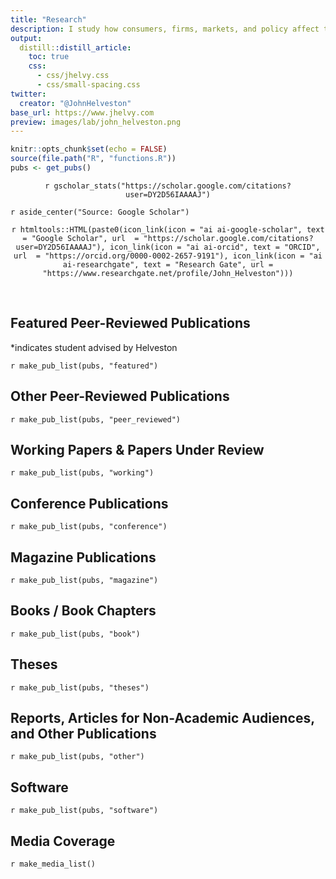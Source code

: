```yaml
---
title: "Research"
description: I study how consumers, firms, markets, and policy affect technological change, with a focus on accelerating the transition to low-carbon technologies like electric vehicles and renewable energy technologies. I have expertise in choice modeling, programming in R, and the global electric vehicle industry.
output:
  distill::distill_article:
    toc: true
    css:
      - css/jhelvy.css
      - css/small-spacing.css
twitter:
  creator: "@JohnHelveston"
base_url: https://www.jhelvy.com
preview: images/lab/john_helveston.png
---
```


<!-- Remove margin under list items -->
<style>
d-article ol {
    margin-bottom: 5px;
}
</style>

```r
knitr::opts_chunk$set(echo = FALSE)
source(file.path("R", "functions.R"))
pubs <- get_pubs()
```

<center>
`r gscholar_stats("https://scholar.google.com/citations?user=DY2D56IAAAAJ")`
</center>

`r aside_center("Source: Google Scholar")`

<center>

`r htmltools::HTML(paste0(icon_link(icon = "ai ai-google-scholar", text = "Google Scholar", url  = "https://scholar.google.com/citations?user=DY2D56IAAAAJ"), icon_link(icon = "ai ai-orcid", text = "ORCID", url  = "https://orcid.org/0000-0002-2657-9191"), icon_link(icon = "ai ai-researchgate", text = "Research Gate", url = "https://www.researchgate.net/profile/John_Helveston")))`

</center>

<br>

## Featured Peer-Reviewed Publications

<aside>*indicates student advised by Helveston</aside>

`r make_pub_list(pubs, "featured")`

## Other Peer-Reviewed Publications

`r make_pub_list(pubs, "peer_reviewed")`

## Working Papers & Papers Under Review

`r make_pub_list(pubs, "working")`

## Conference Publications

`r make_pub_list(pubs, "conference")`

## Magazine Publications

`r make_pub_list(pubs, "magazine")`

## Books / Book Chapters

`r make_pub_list(pubs, "book")`

## Theses

`r make_pub_list(pubs, "theses")`

## Reports, Articles for Non-Academic Audiences, and Other Publications

`r make_pub_list(pubs, "other")`

## Software

`r make_pub_list(pubs, "software")`

## Media Coverage

`r make_media_list()`
